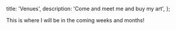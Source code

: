   title: 'Venues',
  description: 'Come and meet me and buy my art',
};

This is where I will be in the coming weeks and months!
